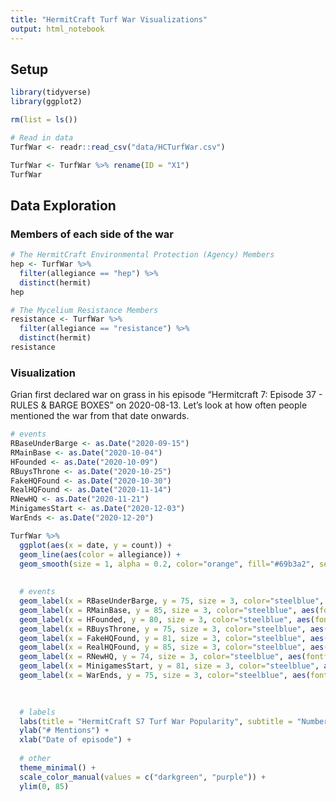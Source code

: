 ```yaml
---
title: "HermitCraft Turf War Visualizations"
output: html_notebook
---
```



## Setup
```r
library(tidyverse)
library(ggplot2)

rm(list = ls())
```

```r
# Read in data
TurfWar <- readr::read_csv("data/HCTurfWar.csv")

TurfWar <- TurfWar %>% rename(ID = "X1")
TurfWar
```

## Data Exploration

### Members of each side of the war

```r
# The HermitCraft Environmental Protection (Agency) Members
hep <- TurfWar %>%
  filter(allegiance == "hep") %>%
  distinct(hermit)
hep

# The Mycelium Resistance Members
resistance <- TurfWar %>%
  filter(allegiance == "resistance") %>%
  distinct(hermit)
resistance
```



### Visualization

Grian first declared war on grass in his episode "Hermitcraft 7: Episode 37 - RULES & BARGE BOXES" on 2020-08-13. Let's look at how often people mentioned the war from that date onwards.

```r
# events
RBaseUnderBarge <- as.Date("2020-09-15")
RMainBase <- as.Date("2020-10-04") 
HFounded <- as.Date("2020-10-09")
RBuysThrone <- as.Date("2020-10-25")
FakeHQFound <- as.Date("2020-10-30")
RealHQFound <- as.Date("2020-11-14")
RNewHQ <- as.Date("2020-11-21")
MinigamesStart <- as.Date("2020-12-03")
WarEnds <- as.Date("2020-12-20")

TurfWar %>%
  ggplot(aes(x = date, y = count)) +
  geom_line(aes(color = allegiance)) +
  geom_smooth(size = 1, alpha = 0.2, color="orange", fill="#69b3a2", se=TRUE) +
  
  
  # events
  geom_label(x = RBaseUnderBarge, y = 75, size = 3, color="steelblue", aes(fontface = "bold", label="Resistance Recruitment\nBase under The Barge")) +
  geom_label(x = RMainBase, y = 85, size = 3, color="steelblue", aes(fontface = "bold", label="Main Resistance Base Constructed")) +
  geom_label(x = HFounded, y = 80, size = 3, color="steelblue", aes(fontface = "bold", label="HEP Founded")) +
  geom_label(x = RBuysThrone, y = 75, size = 3, color="steelblue", aes(fontface = "bold", label="The Resistance buys\nthe Diamond Throne")) +
  geom_label(x = FakeHQFound, y = 81, size = 3, color="steelblue", aes(fontface = "bold", label="Fake HQ Found")) +
  geom_label(x = RealHQFound, y = 85, size = 3, color="steelblue", aes(fontface = "bold", label="Real HQ Found")) +
  geom_label(x = RNewHQ, y = 74, size = 3, color="steelblue", aes(fontface = "bold", label="Mushroom Castle \nResistance HQ Built")) +
  geom_label(x = MinigamesStart, y = 81, size = 3, color="steelblue", aes(fontface = "bold", label="Minigames Showdown\nconstruction begins")) +
  geom_label(x = WarEnds, y = 75, size = 3, color="steelblue", aes(fontface = "bold", label="The Mycelium Resistance\nwins the war")) +
  
  

  # labels
  labs(title = "HermitCraft S7 Turf War Popularity", subtitle = "Number of mentions of the war per episode for both sides") +
  ylab("# Mentions") +
  xlab("Date of episode") +
  
  # other
  theme_minimal() +
  scale_color_manual(values = c("darkgreen", "purple")) +
  ylim(0, 85)

```

